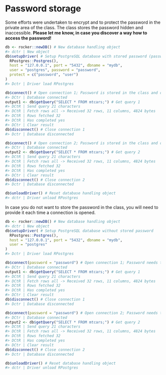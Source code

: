 # Password storage

Some efforts were undertaken to encrypt and to protect the password in the private area of the class. The class stores the password hidden and inaccessible. __Please let me know, in case you discover a way how to access the password!__

```r
db <- rocker::newDB() # New database handling object
#> dctr | New object
db$setupDriver( # Setup PostgreSQL database with stored password (password and user are hidden - default behavior)
  RPostgres::Postgres(),
  host = "127.0.0.1", port = "5432", dbname = "mydb",
  user = "postgres", password = "password",
  protect = c("password", "user")
)
#> Dctr | Driver load RPostgres
```

```r
db$connect() # Open connection 1; Password is stored in the class and does not need to be provided.
#> DCtr | Database connected
output1 <- db$getQuery("SELECT * FROM mtcars;") # Get query 1
#> DCtR | Send query 21 characters 
#> DCtR | Fetch rows all -> Received 32 rows, 11 columns, 4824 bytes 
#> DCtR | Rows fetched 32 
#> DCtR | Has completed yes 
#> DCtr | Clear result
db$disconnect() # Close connection 1
#> Dctr | Database disconnected
```

```r
db$connect() # Open connection 2; Password is stored in the class and does not need to be provided.
#> DCtr | Database connected
output2 <- db$getQuery("SELECT * FROM mtcars;") # Get query 2
#> DCtR | Send query 21 characters 
#> DCtR | Fetch rows all -> Received 32 rows, 11 columns, 4824 bytes 
#> DCtR | Rows fetched 32 
#> DCtR | Has completed yes 
#> DCtr | Clear result
db$disconnect() # Close connection 2
#> Dctr | Database disconnected
```

```r
db$unloadDriver() # Reset database handling object
#> dctr | Driver unload RPostgres
```

In case you do not want to store the password in the class, you will need to provide it each time a connection is opened.

```r
db <- rocker::newDB() # New database handling object
#> dctr | New object
db$setupDriver( # Setup PostgreSQL database without stored password
  RPostgres::Postgres(),
  host = "127.0.0.1", port = "5432", dbname = "mydb",
  user = "postgres"
)
#> Dctr | Driver load RPostgres
```

```r
db$connect(password = "password") # Open connection 1; Password needs to be provided.
#> DCtr | Database connected
output1 <- db$getQuery("SELECT * FROM mtcars;") # Get query 1
#> DCtR | Send query 21 characters 
#> DCtR | Fetch rows all -> Received 32 rows, 11 columns, 4824 bytes 
#> DCtR | Rows fetched 32 
#> DCtR | Has completed yes 
#> DCtr | Clear result
db$disconnect() # Close connection 1
#> Dctr | Database disconnected
```

```r
db$connect(password = "password") # Open connection 2; Password needs to be provided.
#> DCtr | Database connected
output2 <- db$getQuery("SELECT * FROM mtcars;") # Get query 2
#> DCtR | Send query 21 characters 
#> DCtR | Fetch rows all -> Received 32 rows, 11 columns, 4824 bytes 
#> DCtR | Rows fetched 32 
#> DCtR | Has completed yes 
#> DCtr | Clear result
db$disconnect() # Close connection 2
#> Dctr | Database disconnected
```

```r
db$unloadDriver() # Reset database handling object
#> dctr | Driver unload RPostgres
```
